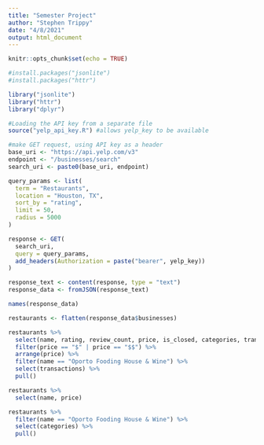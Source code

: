 ```yaml
---
title: "Semester Project"
author: "Stephen Trippy"
date: "4/8/2021"
output: html_document
---
```


```r
knitr::opts_chunk$set(echo = TRUE)
```

```r
#install.packages("jsonlite")
#install.packages("httr")

library("jsonlite")
library("httr")
library("dplyr")
```

```r
#Loading the API key from a separate file
source("yelp_api_key.R") #allows yelp_key to be available

#make GET request, using API key as a header
base_uri <- "https://api.yelp.com/v3"
endpoint <- "/businesses/search"
search_uri <- paste0(base_uri, endpoint)

query_params <- list(
  term = "Restaurants",
  location = "Houston, TX", 
  sort_by = "rating",
  limit = 50,
  radius = 5000
)

response <- GET(
  search_uri, 
  query = query_params, 
  add_headers(Authorization = paste("bearer", yelp_key))
)
```

```r
response_text <- content(response, type = "text")
response_data <- fromJSON(response_text)

names(response_data)

restaurants <- flatten(response_data$businesses)

```

```r
restaurants %>% 
  select(name, rating, review_count, price, is_closed, categories, transactions) %>% 
  filter(price == "$" | price == "$$") %>% 
  arrange(price) %>% 
  filter(name == "Oporto Fooding House & Wine") %>% 
  select(transactions) %>% 
  pull()

restaurants %>% 
  select(name, price)

restaurants %>% 
  filter(name == "Oporto Fooding House & Wine") %>% 
  select(categories) %>% 
  pull()
```

